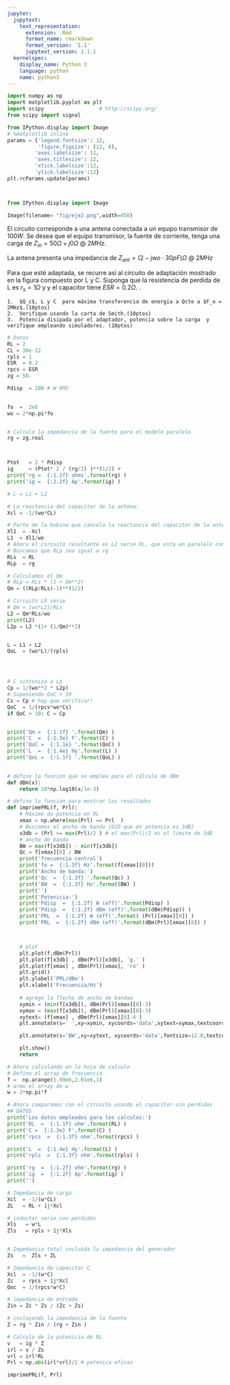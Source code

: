 ```yaml
---
jupyter:
  jupytext:
    text_representation:
      extension: .Rmd
      format_name: rmarkdown
      format_version: '1.1'
      jupytext_version: 1.1.1
  kernelspec:
    display_name: Python 3
    language: python
    name: python3
---
```


```python
import numpy as np
import matplotlib.pyplot as plt
import scipy                  # http://scipy.org/
from scipy import signal

from IPython.display import Image  
# %matplotlib inline
params = {'legend.fontsize': 12,
          'figure.figsize': (12, 8),
         'axes.labelsize': 12,
         'axes.titlesize': 12,
         'xtick.labelsize':12,
         'ytick.labelsize':12}
plt.rcParams.update(params) 



from IPython.display import Image

Image(filename= "fig/eje2.png",width=450)
```

<!-- #region -->
El circuito corresponde a una antena conectada a un equipo transmisor de $100W$.
Se desea que el equipo transmisor, la fuente de corriente, tenga una carga de $Z_{in} = 50\Omega+j0\Omega$ @ $2 MHz$. 

La antena presenta una impedancia de $Z_{ant} = (2 - j wo \cdot 30pF) \Omega$ @ $2 MHz$


Para que esté adaptada, se recurre así al circuito de adaptación mostrado en la figura compuesto por L y C. Suponga que la resistencia de perdida de L es $r_s = 1\Omega$ y y el capacitor tiene $ESR= 0.2\Omega$. . 



    1.  $Q_c$, L y C  para máxima transferencia de energía a Qcte a $F_o = 2MHz$.(10ptos)
    2.  Verifique usando la carta de Smith.(10ptos)
    3.  Potencia disipada por el adaptador, potencia sobre la carga  y verifique empleando simuladores. (10ptos)


<!-- #endregion -->

```python
# Datos
RL = 2
CL = 30e-12
rpls = 1
ESR  = 0.2
rpcs = ESR
zg = 50.

Pdisp  = 100 # W RMS

 
fo  =  2e6
wo = 2*np.pi*fo


# Calculo la impedancia de la fuente para el modelo paralelo
rg = zg.real 



Ptot   = 2 * Pdisp
ig     = (Ptot* 2 / (rg/2) )**(1/2) # 
print('rg =  {:1.1f} ohms'.format(rg) )
print('ig =  {:2.2f} Ap'.format(ig) )


```

```python
# L = L1 + L2

# La reactancia del capacitor de la antena:
Xcl = -1/(wo*CL)

# Parte de la bobina que cancela la reactancia del capacitor de la antena:
Xl1  = -Xcl
L1  = Xl1/wo
# Ahora el circuito resultante es L2 serie RL, que esta en paralelo con C
# Buscamos que RLp sea igual a rg
RLs  = RL
RLp  = rg

# Calculamos el Qm 
# RLp = RLs * (1 + Qm**2)
Qm = ((RLp/RLs)-1)**(1/2)

# Circuito LR serie
# Qm = (wo*L2)/RLs
L2 = Qm*RLs/wo
print(L2)
L2p = L2 *(1+ (1/Qm)**2)


L = L1 + L2
QoL  = (wo*L)/(rpls)




# C sintoniza a Lp
Cp = 1/(wo**2 * L2p)
# Suponiendo QoC > 10 
Cs = Cp # hay que verificar!
QoC  = 1/(rpcs*wo*Cs)
if QoC > 10: C = Cp 


print('Qm =  {:1.1f} '.format(Qm) )
print('C  =  {:1.3e} F'.format(C) )
print('QoC =  {:1.1e} '.format(QoC) )
print('L  =  {:1.4e} Hy'.format(L) )
print('QoL =  {:1.1f} '.format(QoL) )
      
```

```python
# defino la función que se emplea para el cálculo de dBm  
def dBm(x):
    return 10*np.log10(x/1e-3)

# defino la función para mostrar los resultados
def imprimePRL(f, Prl):
    # Máximo de potencia en RL
    xmax = np.where(max(Prl) == Prl  ) 
    # Buscamos el ancho de banda (OJO que en potencia es 3dB) 
    x3db = (Prl >= max(Prl)/2 ) # el max(Prl)/2 es el limite de 3dB
    # ancho de banda
    BW = max(f[x3db]) - min(f[x3db])
    Qc = f[xmax][0] / BW
    print('frecuencia central')
    print('fo =  {:1.3f} Hz'.format(f[xmax][0]))
    print('Ancho de banda:')
    print('Qc  =  {:1.3f} '.format(Qc) )
    print('BW  =  {:1.3f} Hz'.format(BW) )
    print('')
    print('Potenicia:')
    print('Pdisp  =  {:1.2f} W (eff)'.format(Pdisp) )
    print('Pdisp  =  {:1.2f} dBm (eff)'.format(dBm(Pdisp)) )
    print('PRL  =  {:1.2f} W (eff)'.format( (Prl)[xmax][0]) )
    print('PRL  =  {:1.2f} dBm (eff)'.format(dBm(Prl)[xmax][0]) )



    # plot
    plt.plot(f,dBm(Prl))
    plt.plot(f[x3db] , dBm(Prl)[x3db], 'g.' )
    plt.plot(f[xmax] , dBm(Prl)[xmax], 'ro' )
    plt.grid()
    plt.ylabel('PRL/dBm')
    plt.xlabel('Frecuencia/Hz')
    
    # agrego la flecha de ancho de bandaa
    xymin = (min(f[x3db]), dBm(Prl)[xmax][0]-3)
    xymax = (max(f[x3db]), dBm(Prl)[xmax][0]-3)
    xytext= (f[xmax] , dBm(Prl)[xmax][0]-4 )
    plt.annotate(s=' ',xy=xymin, xycoords='data',xytext=xymax,textcoords='data',arrowprops=dict(arrowstyle="<->"))

    plt.annotate(s='BW',xy=xytext, xycoords='data',fontsize=12.0,textcoords='data',ha='center')

    plt.show()
    return
```

```python
# Ahora calculando en la hoja de calculo 
# Defino el array de frecuencia
f =  np.arange(1.99e6,2.01e6,1)
# armo el array de w
w = 2*np.pi*f

# Ahora comparamos con el circuito usando el capacitor sin perdidas
## DATOS
print('Los datos empleados para los calculos:')
print('RL  =  {:1.1f} ohm'.format(RL) )
print('C =  {:1.3e} F'.format(C) )
print('rpcs  =  {:1.3f} ohm'.format(rpcs) )

print('L  =  {:1.4e} Hy'.format(L) )
print('rpls  =  {:1.3f} ohm'.format(rpls) )

print('rg  =  {:1.2f} ohm'.format(rg) )
print('ig  =  {:1.2f} Ap'.format(ig) )
print('')

# Impedancia de carga 
Xcl  = -1/(w*CL)
ZL   = RL + 1j*Xcl

# inductor serie con perdidas
Xls   = w*L
Zls   = rpls + 1j*Xls


# Impedancia total incluida la impedancia del generador
Zs   =  Zls + ZL

# Impedancia de capacitor C 
Xcl  = -1/(w*C)
Zc   = rpcs + 1j*Xcl
Qoc  = 1/(rpcs*w*C)

# impedancia de entrada
Zin = Zc * Zs / (Zc + Zs)

# incluyendo la impedancia de la fuente
Z = rg * Zin / (rg + Zin )

# Calculo de la potenicia de RL
v   = ig * Z
irl = v / Zs
vrl = irl*RL
Prl = np.abs(irl*vrl)/2 # potenica eficaz

imprimePRL(f, Prl)
```

```python

```
